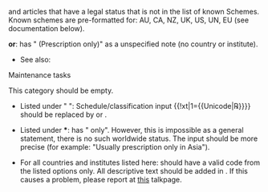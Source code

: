 {{hidden category}}{{empty category}}
{{tl|Infobox drug}} and {{tl|Chembox}} articles that have a legal status that is not in the list of known Schemes. Known schemes are pre-formatted for: AU, CA, NZ, UK, US, UN, EU (see documentation below).

'''or''': has "{{Rx}} (Prescription only)" as a unspecified note (no country or institute). 

* See also: {{cl|Drugs with no legal status}}

{{Collapse top|bg=#ccc|title={{para|legal_XX}} options}}
{{Template:Infobox drug/legal status/doc}}
{{Collapse bottom}}


;Maintenance tasks
This category should be empty.

* Listed under " ": Schedule/classification input {{!xt|1=<nowiki>{{Unicode|℞}}</nowiki>}} should be replaced by {{xt|1=℞}} or {{xt|1=Rx}}.

* Listed under '''<nowiki>*</nowiki>''': {{para|legal status}} has "{{Unicode|Rx}} only". However, this is impossible as a general statement, there is no such worldwide status. The input should be more precise (for example: "Usually prescription only in Asia").

* For all countries and institutes listed here: {{para||legal_XX}} should have a valid code from the listed options only. All descriptive text should be added in {{para|legal_XX_comment}}. If this causes a problem, please report at [[Template_talk:Infobox_drug|this]] talkpage.